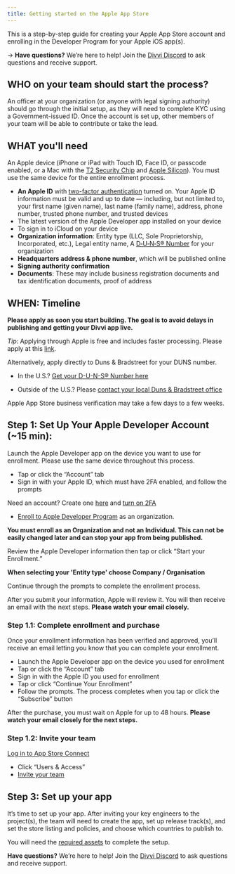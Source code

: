 ```yaml
---
title: Getting started on the Apple App Store
---
```

This is a step-by-step guide for creating your Apple App Store account and enrolling in the Developer Program for your Apple iOS app(s).

→ **Have questions?** We’re here to help! Join the [Divvi Discord](https://discord.gg/EaxZDhMuDn) to ask questions and receive support.

## WHO on your team should start the process?

An officer at your organization (or anyone with legal signing authority) should go through the initial setup, as they will need to complete KYC using a Government-issued ID. Once the account is set up, other members of your team will be able to contribute or take the lead.

## WHAT you'll need

An Apple device (iPhone or iPad with Touch ID, Face ID, or passcode enabled, or a Mac with the [T2 Security Chip](https://support.apple.com/HT208862) and [Apple Silicon](https://support.apple.com/HT211814)). You must use the same device for the entire enrollment process.

- **An Apple ID** with [two-factor authentication](https://developer.apple.com/support/authentication/) turned on. Your Apple ID information must be valid and up to date — including, but not limited to, your first name (given name), last name (family name), address, phone number, trusted phone number, and trusted devices
- The latest version of the Apple Developer app installed on your device
- To sign in to iCloud on your device
- **Organization information**: Entity type (LLC, Sole Proprietorship, Incorporated, etc.), Legal entity name, A [D‑U‑N‑S® Number](https://support.google.com/googleplay/android-developer/answer/13628312?hl=en) for your organization
- **Headquarters address & phone number**, which will be published online
- **Signing authority confirmation**
- **Documents**: These may include business registration documents and tax identification documents, proof of address

## WHEN: Timeline

**Please apply as soon you start building. The goal is to avoid delays in publishing and getting your Divvi app live.**

*Tip*: Applying through Apple is free and includes faster processing. Please apply at this [link](https://developer.apple.com/enroll/duns-lookup/#!/search).

Alternatively, apply directly to Duns & Bradstreet for your DUNS number.

- In the U.S.? [Get your D-U-N-S® Number here](https://www.dnb.com/duns/get-a-duns.html)

- Outside of the U.S.? Please [contact your local Duns & Bradstreet office](https://www.dnb.com/utility-pages/global-customer-service-centers.html)

Apple App Store business verification may take a few days to a few weeks.

## Step 1: Set Up Your Apple Developer Account (~15 min):

Launch the Apple Developer app on the device you want to use for enrollment. Please use the same device throughout this process.

- Tap or click the “Account” tab
- Sign in with your Apple ID, which must have 2FA enabled, and follow the prompts

Need an account? Create one [here](https://appleid.apple.com/account) and [turn on 2FA](https://support.apple.com/en-gb/HT204915)

- [Enroll to Apple Developer Program](https://developer.apple.com/programs/enroll/) as an organization.

**You must enroll as an Organization and not an Individual. This can not be easily changed later and can stop your app from being published.**

Review the Apple Developer information then tap or click “Start your Enrollment.”

**When selecting your 'Entity type' choose Company / Organisation**

Continue through the prompts to complete the enrollment process.

After you submit your information, Apple will review it. You will then receive an email with the next steps. **Please watch your email closely.**

### Step 1.1: Complete enrollment and purchase

Once your enrollment information has been verified and approved, you’ll receive an email letting you know that you can complete your enrollment.

- Launch the Apple Developer app on the device you used for enrollment
- Tap or click the “Account” tab
- Sign in with the Apple ID you used for enrollment
- Tap or click “Continue Your Enrollment”
- Follow the prompts. The process completes when you tap or click the “Subscribe” button

After the purchase, you must wait on Apple for up to 48 hours. **Please watch your email closely for the next steps.**

### Step 1.2: Invite your team

[Log in to App Store Connect](https://appstoreconnect.apple.com/apps)

- Click “Users & Access”
- [Invite your team](https://developer.apple.com/help/account/manage-your-team/invite-team-members/)


## Step 3: Set up your app

It’s time to set up your app. After inviting your key engineers to the project(s), the team will need to create the app, set up release track(s), and set the store listing and policies, and choose which countries to publish to.

You will need the [required assets](https://docs.divvi.xyz/publishing/asset-requirements) to complete the setup.

 **Have questions?** We’re here to help! Join the [Divvi Discord](https://discord.gg/EaxZDhMuDn) to ask questions and receive support.
